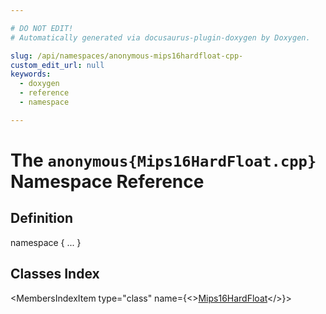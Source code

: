 ```yaml
---

# DO NOT EDIT!
# Automatically generated via docusaurus-plugin-doxygen by Doxygen.

slug: /api/namespaces/anonymous-mips16hardfloat-cpp-
custom_edit_url: null
keywords:
  - doxygen
  - reference
  - namespace

---
```





# The `anonymous{Mips16HardFloat.cpp}` Namespace Reference

<DoxygenPage pluginConfig={pluginConfig}>



## Definition

<CodeBlock>namespace &#123; ... &#125;</CodeBlock>

## Classes Index

<MembersIndex>

<MembersIndexItem
  type="class"
  name={<><a href="/docs/api/classes/anonymous-namespace-mips16hardfloat-cpp-/mips16hardfloat">Mips16HardFloat</a></>}>
</MembersIndexItem>

</MembersIndex>


</DoxygenPage>
